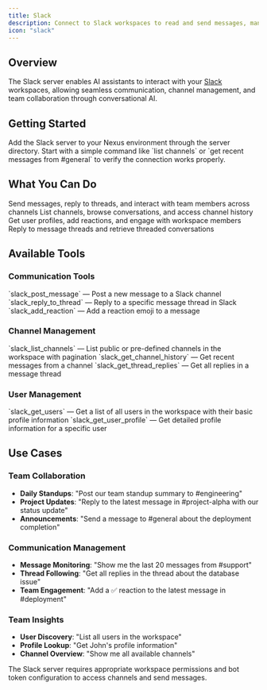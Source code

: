 ```yaml
---
title: Slack
description: Connect to Slack workspaces to read and send messages, manage channels, and interact with users
icon: "slack"
---
```


## Overview

The Slack server enables AI assistants to interact with your [Slack](https://slack.com) workspaces, allowing seamless communication, channel management, and team collaboration through conversational AI.

## Getting Started

<Steps>
  <Step title="Connect to Slack">
    Add the Slack server to your Nexus environment through the server directory.
  </Step>
  <Step title="Test Connection">
    Start with a simple command like `list channels` or `get recent messages from #general` to verify the connection works properly.
  </Step>
</Steps>

## What You Can Do

<CardGroup cols={2}>
  <Card title="Team Communication" icon="users">
    Send messages, reply to threads, and interact with team members across channels
  </Card>
  <Card title="Channel Management" icon="list-ul">
    List channels, browse conversations, and access channel history
  </Card>
  <Card title="User Interactions" icon="robot">
    Get user profiles, add reactions, and engage with workspace members
  </Card>
  <Card title="Thread Management" icon="comments">
    Reply to message threads and retrieve threaded conversations
  </Card>
</CardGroup>

## Available Tools

### Communication Tools

<AccordionGroup>
  <Accordion title="slack_post_message">
    `slack_post_message` — Post a new message to a Slack channel
  </Accordion>
  
  <Accordion title="slack_reply_to_thread">
    `slack_reply_to_thread` — Reply to a specific message thread in Slack
  </Accordion>
  
  <Accordion title="slack_add_reaction">
    `slack_add_reaction` — Add a reaction emoji to a message
  </Accordion>
</AccordionGroup>

### Channel Management

<AccordionGroup>
  <Accordion title="slack_list_channels">
    `slack_list_channels` — List public or pre-defined channels in the workspace with pagination
  </Accordion>
  
  <Accordion title="slack_get_channel_history">
    `slack_get_channel_history` — Get recent messages from a channel
  </Accordion>
  
  <Accordion title="slack_get_thread_replies">
    `slack_get_thread_replies` — Get all replies in a message thread
  </Accordion>
</AccordionGroup>

### User Management

<AccordionGroup>
  <Accordion title="slack_get_users">
    `slack_get_users` — Get a list of all users in the workspace with their basic profile information
  </Accordion>
  
  <Accordion title="slack_get_user_profile">
    `slack_get_user_profile` — Get detailed profile information for a specific user
  </Accordion>
</AccordionGroup>

## Use Cases

### Team Collaboration
- **Daily Standups**: "Post our team standup summary to #engineering"
- **Project Updates**: "Reply to the latest message in #project-alpha with our status update"
- **Announcements**: "Send a message to #general about the deployment completion"

### Communication Management  
- **Message Monitoring**: "Show me the last 20 messages from #support"
- **Thread Following**: "Get all replies in the thread about the database issue"
- **Team Engagement**: "Add a ✅ reaction to the latest message in #deployment"

### Team Insights
- **User Discovery**: "List all users in the workspace"
- **Profile Lookup**: "Get John's profile information" 
- **Channel Overview**: "Show me all available channels"

<Note>
The Slack server requires appropriate workspace permissions and bot token configuration to access channels and send messages.
</Note>
